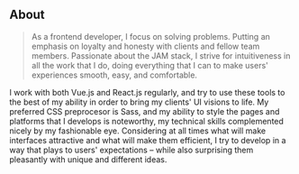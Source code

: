 ## About

> As a frontend developer, I focus on solving problems. Putting an emphasis on loyalty and honesty with clients and fellow team members. Passionate about the JAM stack, I strive for intuitiveness in all the work that I do, doing everything that I can to make users' experiences smooth, easy, and comfortable.

I work with both Vue.js and React.js regularly, and try to use these tools to the best of my ability in order to bring my clients' UI visions to life. My preferred CSS preprocesor is Sass, and my ability to style the pages and platforms that I develops is noteworthy, my technical skills complemented nicely by my fashionable eye. Considering at all times what will make interfaces attractive and what will make them efficient, I try to develop in a way that plays to users' expectations – while also surprising them pleasantly with unique and different ideas.

